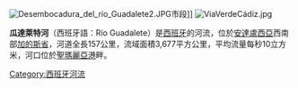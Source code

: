 [[Image:Desembocadura_del_río_Guadalete2.JPG|thumb]]市段]]
[[Image:ViaVerdeCádiz.jpg|thumb]]

'''瓜達萊特河'''（西班牙語：Río Guadalete）是[[西班牙|西班牙]]的河流，位於[[安達盧西亞|安達盧西亞]]西南部[[加的斯省|加的斯省]]，河道全長157公里，流域面積3,677平方公里，平均流量每秒10立方米，河口位於[[聖瑪麗亞港|聖瑪麗亞港]]畔。

{{coord|36|45|08|N| 05|47|36|W|source:arwiki_region:ES_type:river|display=title}}

{{Spain-geo-stub}}
[[Category:西班牙河流|Category:西班牙河流]]